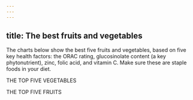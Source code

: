 ```yaml
---
---
---
```

title: The best fruits and vegetables
---




The charts below show the best five fruits and vegetables, based on five key health factors: the ORAC rating, glucosinolate content (a key phytonutrient), zinc, folic acid, and vitamin C. Make sure these are staple foods in your diet.

THE TOP FIVE VEGETABLES



THE TOP FIVE FRUITS